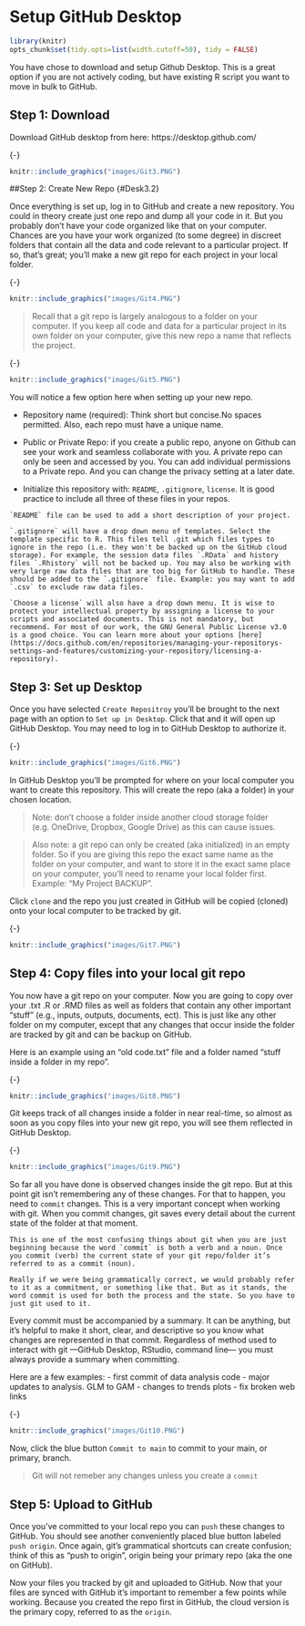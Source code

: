 # Setup GitHub Desktop {#Desk3}

```r

library(knitr)
opts_chunk$set(tidy.opts=list(width.cutoff=50), tidy = FALSE)

``` 

You have chose to download and setup Github Desktop. This is a great option if you are not actively coding, but have existing R script you want to move in bulk to GitHub. 

## Step 1: Download {#Desk3.1}

Download GitHub desktop from here: https://desktop.github.com/ 

{-}
```r
knitr::include_graphics("images/Git3.PNG")
```

##Step 2: Create New Repo {#Desk3.2}

Once everything is set up, log in to GitHub and create a new repository. You could in theory create just one repo and dump all your code in it. But you probably don’t have your code organized like that on your computer. Chances are you have your work organized (to some degree) in discreet folders that contain all the data and code relevant to a particular project. If so, that’s great; you’ll make a new git repo for each project in your local folder.

{-}
```r
knitr::include_graphics("images/Git4.PNG")
```

> Recall that a git repo is largely analogous to a folder on your computer. If you keep all code and data for a particular project in its own folder on your computer, give this new repo a name that reflects the project. 

{-}
```r
knitr::include_graphics("images/Git5.PNG")
```

You will notice a few option here when setting up your new repo. 

- Repository name (required): Think short but concise.No spaces permitted. Also, each repo must have a unique name. 

- Public or Private Repo: if you create a public repo, anyone on Github can see your work and seamless collaborate with you. A private repo can only be seen and accessed by you. You can add individual permissions to a Private repo. And you can change the privacy setting at a later date.  

- Initialize this repository with: `README`, `.gitignore`, `license`. It is good practice to include all three of these files in your repos. 

~~~
`README` file can be used to add a short description of your project. 

`.gitignore` will have a drop down menu of templates. Select the template specific to R. This files tell .git which files types to ignore in the repo (i.e. they won't be backed up on the GitHub cloud storage). For example, the session data files `.RData` and history files `.Rhistory` will not be backed up. You may also be working with very large raw data files that are too big for GitHub to handle. These should be added to the `.gitignore` file. Example: you may want to add `.csv` to exclude raw data files. 

`Choose a license` will also have a drop down menu. It is wise to protect your intellectual property by assigning a license to your scripts and associated documents. This is not mandatory, but recommend. For most of our work, the GNU General Public License v3.0 is a good choice. You can learn more about your options [here](https://docs.github.com/en/repositories/managing-your-repositorys-settings-and-features/customizing-your-repository/licensing-a-repository). 
~~~

## Step 3: Set up Desktop {#Desk3.3}

Once you have selected `Create Repositroy` you’ll be brought to the next page with an option to `Set up in Desktop`. Click that and it will open up GitHub Desktop. You may need to log in to GitHub Desktop to authorize it.

{-}
```r
knitr::include_graphics("images/Git6.PNG")
```

In GitHub Desktop you’ll be prompted for where on your local computer you want to create this repository. This will create the repo (aka a folder) in your chosen location.

> Note: don’t choose a folder inside another cloud storage folder (e.g. OneDrive, Dropbox, Google Drive) as this can cause issues.

>Also note: a git repo can only be created (aka initialized) in an empty folder. So if you are giving this repo the exact same name as the folder on your computer, and want to store it in the exact same place on your computer, you’ll need to rename your local folder first. Example: “My Project BACKUP”.

Click `clone` and the repo you just created in GitHub will be copied (cloned) onto your local computer to be tracked by git. 

{-}
```r
knitr::include_graphics("images/Git7.PNG")
```

## Step 4: Copy files into your local git repo {#Desk3.4}

You now have a git repo on your computer. Now you are going to copy over your .txt .R or .RMD files as well as folders that contain any other important "stuff" (e.g., inputs, outputs, documents, ect). This is just like any other folder on my computer, except that any changes that occur inside the folder are tracked by git and can be backup on GitHub. 

Here is an example using an "old code.txt" file and a folder named "stuff inside a folder in my repo". 

{-}
```r
knitr::include_graphics("images/Git8.PNG")
```

Git keeps track of all changes inside a folder in near real-time, so almost as soon as you copy files into your new git repo, you will see them reflected in GitHub Desktop. 

{-}
```r
knitr::include_graphics("images/Git9.PNG")
```

So far all you have done is observed changes inside the git repo. But at this point git isn’t remembering any of these changes. For that to happen, you need to `commit` changes. This is a very important concept when working with git. When you commit changes, git saves every detail about the current state of the folder at that moment. 

~~~
This is one of the most confusing things about git when you are just beginning because the word `commit` is both a verb and a noun. Once you commit (verb) the current state of your git repo/folder it’s referred to as a commit (noun).

Really if we were being grammatically correct, we would probably refer to it as a commitment, or something like that. But as it stands, the word commit is used for both the process and the state. So you have to just git used to it.
~~~

Every commit must be accompanied by a summary. It can be anything, but it’s helpful to make it short, clear, and descriptive so you know what changes are represented in that commit. Regardless of method used to interact with git ---GitHub Desktop, RStudio, command line--- you must always provide a summary when committing.

Here are a few examples: 
 - first commit of data analysis code
 - major updates to analysis. GLM to GAM
 - changes to trends plots
 - fix broken web links

{-}
```r
knitr::include_graphics("images/Git10.PNG")
```

Now, click the blue button `Commit to main` to commit to your main, or primary, branch. 

> Git will not remeber any changes unless you create a `commit`

## Step 5: Upload to GitHub {#Desk3.5}

Once you’ve committed to your local repo you can `push` these changes to GitHub. You should see another conveniently placed blue button labeled `push origin`. Once again, git’s grammatical shortcuts can create confusion; think of this as “push to origin”, origin being your primary repo (aka the one on GitHub).

Now your files you tracked by git and uploaded to GitHub. Now that your files are synced with GitHub it’s important to remember a few points while working. Because you created the repo first in GitHub, the cloud version is the primary copy, referred to as the `origin`. 

 